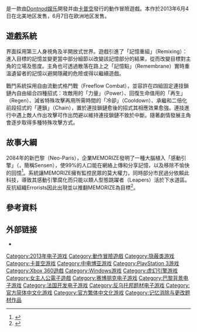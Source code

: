 {{noteTA
|G1= Games
|T=zh-cn:勿忘我; zh-tw:記憶駭客; zh-hk:記住我
|1=zh-cn:勿忘我; zh-tw:記憶駭客; zh-hk:記住我
}}
{{Infobox video game
|title = 記憶駭客
| english =  Remember Me
| image = File:記憶駭客.jpg
|caption = 游戏封面
|developer = [[Dontnod娛樂|Dontnod娛樂]]
|publisher= [[卡普空|卡普空]]
|director= Jean-Max Moris
|composer= Olivier Deriviere
|engine = [[虚幻引擎3|虚幻引擎3]]<ref name="Gotgame">{{cite web | url = http://gotgame.com/2011/10/10/dontnod-adrift-thinking-outside-the-box/#.UXzXXLW1Ecs | title = DONTNOD’s Adrift: Thinking outside the box… | work = Gotgame | first = Lukas | last = Jaro | date = 2011-10-10 | accessdate = 2013-04-28 | archive-date = 2021-01-11 | archive-url = https://web.archive.org/web/20210111201258/https://gotgame.com/2011/10/10/dontnod-adrift-thinking-outside-the-box/#.UXzXXLW1Ecs | dead-url = no }}</ref>
|series = 
|platforms = [[Microsoft_Windows|Microsoft Windows]], [[PlayStation_3|PlayStation 3]], [[Xbox_360|Xbox 360]]
|released= {{vgrelease|NA|2013年6月4日|EU|2013年6月7日}}
|genre = [[動作冒險遊戲|動作冒險遊戲]]
|modes = [[單人遊戲|单人]]
}}
{{Vgname|記憶駭客|cn=勿忘我|hk=記住我|tw=記憶駭客|en=Remember Me}}是一款由[[Dontnod娱乐|Dontnod娱乐]]開發并由[[卡普空|卡普空]]發行的動作冒險遊戲。本作於2013年6月4日在北美地区发售，6月7日在欧洲地区发售。

==遊戲系統==
界面採用第三人身視角及半開放式世界。遊戲引進了「記憶重組」（Remixing）：進入目標的記憶並變更當中部分細節以改變該記憶部分的結果，從而改變目標對主角的立場及態度。主角也可透過散落在路上之「記憶點」（Remembrane）實時重溫遺留者的記憶以避開隱藏的危險或得以繼續遊戲。

戰鬥系統採用自由流動式格鬥戰（Freeflow Combat），並容許在四組固定連技鎖鏈內自由組合四種招式：攻敵用的「力量」（Power）、回復生命值用的「再生」（Regen）、減省特殊攻擊再用所需時間的「冷卻」（Cooldown）、承繼和二倍化前段招式的「連鎖」（Chain），置於連技鎖鏈愈後的招式其相應效果愈強。連技進行中遇上敵人作出攻擊可作出閃避以維持連技鎖鏈不致於中斷。隨著劇情發展主角會逐步取得多種特殊攻擊方式。

==故事大綱==
2084年的新巴黎（Neo-Paris），企業MEMORIZE發明了一種大腦植入「感動引擎」（{{lang|en|Sensation Engine}}，簡稱Sensen），使99%的人口能在網絡上傳和分享記憶，以及移除不愉快的回憶<ref name="MemoryTrailer">{{cite web|url=http://gematsu.com/2013/05/remember-me-memory-trailer|title=Remember Me ‘Memory’ trailer|author=Sal Romano|publisher=Gematsu|date=2013-05-02|accessdate=2013-05-14|archive-date=2013-05-04|archive-url=https://web.archive.org/web/20130504124837/http://gematsu.com/2013/05/remember-me-memory-trailer|dead-url=no}}</ref>。系統讓MEMORIZE擁有監控民眾的莫大權力，同時部分市民過分依賴此科技，導致其感動引擎腐化而只能以類人型態跳躍者（Leapers）活於下水道區。反抗組織Errorists因此出現並以推翻MEMORIZE為目標<ref name="Andriasang">{{cite web|url=http://andriasang.com/con286/remember_me/|title=Capcom Announces 3rd Person Action Title Remember Me|last=Gantayat|first=Anoop|date=2012-08-14|publisher=Andriasang|archiveurl=https://archive.is/20130505231231/http://andriasang.com/con286/remember_me/|archivedate=2013-05-05|deadurl=yes|access-date=2013-06-02}}</ref>。

{{VG reviews
| width = 26m
| GR = (PS3) 74.46%<ref name=GRPS3>{{cite web |url=http://www.gamerankings.com/ps3/640643-remember-me/index.html |publisher=GameRankings |title=Remember Me (PS3) |accessdate=03-06-2013 |archive-date=2019-12-09 |archive-url=https://web.archive.org/web/20191209012137/https://www.gamerankings.com/ps3/640643-remember-me/index.html |dead-url=no }}</ref><br />(X360) 69.14%<ref name=GRX360>{{cite web |url=http://www.gamerankings.com/xbox360/640642-remember-me/index.html |publisher=GameRankings |title=Remember Me (X360) |accessdate=03-06-2013 |archive-date=2019-12-09 |archive-url=https://web.archive.org/web/20191209012125/https://www.gamerankings.com/xbox360/640642-remember-me/index.html |dead-url=no }}</ref><br />(PC) 69.00%<ref name=GRPC>{{cite web |url=http://www.gamerankings.com/pc/680024-remember-me/index.html |publisher=GameRankings |title=Remember Me (PC) |accessdate=03-06-2013 |archive-date=2019-12-09 |archive-url=https://web.archive.org/web/20191209012633/https://www.gamerankings.com/pc/680024-remember-me/index.html |dead-url=no }}</ref>
| MC = (PS3) 74/100<ref name=MCPS3>{{cite web |url=http://www.metacritic.com/game/playstation-3/remember-me |title=Remember Me for PlayStation 3 Reviews, Ratings, Credits, and More |publisher=Metacritic |accessdate=03-06-2013 |archive-date=2016-11-28 |archive-url=https://web.archive.org/web/20161128165335/http://www.metacritic.com/game/playstation-3/remember-me |dead-url=no }}</ref><br />(X360) 70/100<ref name=MCX360>{{cite web |url=http://www.metacritic.com/game/xbox-360/remember-me |title=Remember Me for Xbox 360 Reviews, Ratings, Credits, and More |publisher=Metacritic |accessdate=03-06-2013 |archive-date=2017-01-18 |archive-url=https://web.archive.org/web/20170118033219/http://www.metacritic.com/game/xbox-360/remember-me |dead-url=no }}</ref><br />(PC) 69/100<ref name=MCPC>{{cite web |url=http://www.metacritic.com/game/pc/remember-me |title=Remember Me for PC Reviews, Ratings, Credits, and More |publisher=Metacritic |accessdate=03-06-2013 |archive-date=2017-01-02 |archive-url=https://web.archive.org/web/20170102194457/http://www.metacritic.com/game/pc/remember-me |dead-url=no }}</ref>
| EuroG = 7/10<ref name="EuGreview">{{cite web|url=http://www.eurogamer.net/articles/2013-06-03-remember-me-review|title=Remember Me review|author=Tom Bramwell|publisher=Eurogamer|date=2013-06-03|accessdate=03-06-2013|archive-date=2013-06-07|archive-url=https://web.archive.org/web/20130607164549/http://www.eurogamer.net/articles/2013-06-03-remember-me-review|dead-url=no}}</ref>
| GRadar = {{rating|3.5|5}}<ref name="GRadReview">{{cite web|url=http://www.gamesradar.com/remember-me-review/|title=Remember Me review|author=Ryan Taljonick|publisher=GamesRadar|date=2013-06-03|accessdate=03-06-2013|archive-date=2014-01-23|archive-url=https://web.archive.org/web/20140123004335/http://www.gamesradar.com/remember-me-review/|dead-url=no}}</ref>
| GSpot = 7/10<ref name="GSreview">{{cite web|url=http://uk.gamespot.com/remember-me/reviews/remember-me-review-6409148/?tag=Topslot;Slot1|title=Remember Me review|author=Kevin VanOrd|publisher=[[GameSpot|GameSpot]]|date=2013-06-03|accessdate=03-06-2013|deadurl=yes|archiveurl=https://web.archive.org/web/20130705130713/http://uk.gamespot.com/remember-me/reviews/remember-me-review-6409148/?tag=Topslot;Slot1|archivedate=2013-07-05}}</ref>
| GI = 7.75/10<ref name="GIreview">{{cite web|url=http://www.gameinformer.com/games/remember_me/b/xbox360/archive/2013/06/03/remember-me-review.aspx|title=Remember Me: A Fun Adventure, But Not Entirely Memorable|author=Ben Reeves|publisher=[[Game_Informer|Game Informer]]|date=2013-06-03|accessdate=03-06-2013|archive-date=2013-06-07|archive-url=https://web.archive.org/web/20130607181108/http://www.gameinformer.com/games/remember_me/b/xbox360/archive/2013/06/03/remember-me-review.aspx|dead-url=no}}</ref>
| GT = 6.8/10<ref name="GTreview">{{cite web|url=http://www.gametrailers.com/reviews/sxpf7b/remember-me-review|title=Remember Me Review|author=Justin Speer|publisher=GameTrailers|date=2013-06-03|accessdate=03-06-2013|archive-date=2013-06-08|archive-url=https://web.archive.org/web/20130608071233/http://www.gametrailers.com/reviews/sxpf7b/remember-me-review|dead-url=no}}</ref>
| IGN = 5.9/10<ref name="IGNreview">{{cite web|url=http://uk.ign.com/articles/2013/06/02/remember-me-review|title=Remember Me Review|author= Daniel Krupa|publisher=[[IGN|IGN]]|date=2013-06-03|accessdate=03-06-2013}}</ref>
| Edge = 8/10<ref name="EdgeReview">{{cite web|url=http://www.edge-online.com/review/remember-me-review/|title=Remember Me Review|author=Edge Staff|publisher=[[Edge_(magazine)|Edge (magazine)]]|date=2013-06-03|accessdate=03-06-2013|archive-date=2013-08-10|archive-url=https://web.archive.org/web/20130810052415/http://www.edge-online.com/review/remember-me-review/|dead-url=no}}</ref>
| OPMUK = 7/10<ref name="OMPreview">{{cite web|url=http://www.officialplaystationmagazine.co.uk/review/remember-me-ps3-review-your-mind-and-neo-paris-is-the-scene-of-the-crime/|title=Remember Me PS3 review|publisher=[[PlayStation_Official_Magazine_(UK)|Official PlayStation Magazine]]|date=2013-06-03|accessdate=03-06-2013|deadurl=yes|archiveurl=https://web.archive.org/web/20130609141613/http://www.officialplaystationmagazine.co.uk/review/remember-me-ps3-review-your-mind-and-neo-paris-is-the-scene-of-the-crime/|archivedate=2013-06-09}}</ref>
| rev1 = [[Joystiq|Joystiq]]
| rev1Score = {{rating|2.5|5}}<ref name="JoystiqReview">{{cite web |url=http://www.joystiq.com/2013/06/03/remember-me-review/ |title=Remember Me review: You are what you do |author=Ludwig Kietzmann |publisher=Joystiq |date=2013-06-03 |accessdate=03-06-2013 |archive-url=https://web.archive.org/web/20130607154026/http://www.joystiq.com/2013/06/03/remember-me-review |archive-date=2013-06-07 |dead-url=yes }}</ref>
| rev2 = [[Polygon_(website)|Polygon]]
| rev2Score = 8/10<ref name="Polygonreview">{{cite web|url=http://www.polygon.com/game/remember-me/3067|title=REMEMBER ME REVIEW: PAST IS PRESENT|author=Arthur Gies|publisher=[[Polygon|Polygon]]|date=2013-06-03|accessdate=03-06-2013|archive-date=2020-11-12|archive-url=https://web.archive.org/web/20201112014602/https://www.polygon.com/game/remember-me/3067|dead-url=no}}</ref>
}}

==參考資料==
{{reflist}}

== 外部链接 ==
* {{Official|http://www.remembermegame.com/}}

{{DONTNOD}}

{{DEFAULTSORT:Remember Me}}
[[Category:2013年电子游戏|Category:2013年电子游戏]]
[[Category:動作冒險遊戲|Category:動作冒險遊戲]]
[[Category:隐蔽类游戏|Category:隐蔽类游戏]]
[[Category:卡普空游戏|Category:卡普空游戏]]
[[Category:中电博亚游戏|Category:中电博亚游戏]]
[[Category:PlayStation_3游戏|Category:PlayStation 3游戏]]
[[Category:Xbox_360遊戲|Category:Xbox 360遊戲]]
[[Category:Windows游戏|Category:Windows游戏]]
[[Category:虚幻引擎游戏|Category:虚幻引擎游戏]]
[[Category:女主人公電子遊戲|Category:女主人公電子遊戲]]
[[Category:赛博朋克电子游戏|Category:赛博朋克电子游戏]]
[[Category:巴黎背景电子游戏|Category:巴黎背景电子游戏]]
[[Category:法国开发电子游戏|Category:法国开发电子游戏]]
[[Category:反乌托邦题材电子游戏|Category:反乌托邦题材电子游戏]]
[[Category:官方简体中文化游戏|Category:官方简体中文化游戏]]
[[Category:官方繁体中文化游戏|Category:官方繁体中文化游戏]]
[[Category:记忆消除与更改题材作品|Category:记忆消除与更改题材作品]]